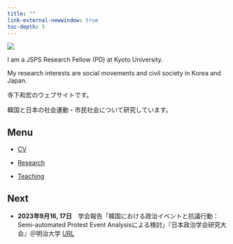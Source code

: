 ```yaml
---
title: ""
link-external-newwindow: true
toc-depth: 5
---
```


![](pic/IMG_0614.png){fig-align="center"}

I am a JSPS Research Fellow (PD) at Kyoto University.

My research interests are social movements and civil society in Korea and Japan.

寺下和宏のウェブサイトです。

韓国と日本の社会運動・市民社会について研究しています。

::: callout-note
## Menu

-   [CV](cv.qmd)

-   [Research](research.qmd)

-   [Teaching](teaching.qmd)
:::

::: callout-note
## Next

-   **2023年9月16, 17日**　学会報告「韓国における政治イベントと抗議行動：Semi-automated Protest Event Analysisによる検討」『日本政治学会研究大会』＠明治大学
<span class="btn">[URL](https://www.jpsa-web.org/conf/2023/program/session.html#bunkakai_c)</span>

:::
